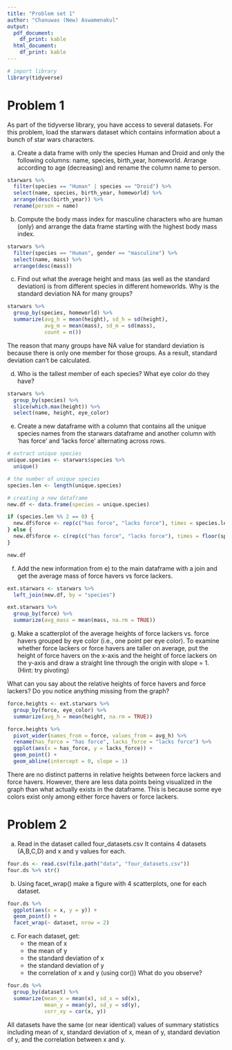 ```yaml
---
title: "Problem set 1"
author: "Chanuwas (New) Aswamenakul"
output:
  pdf_document: 
    df_print: kable
  html_document: 
    df_print: kable
---
```


```r
# import library
library(tidyverse)
```

# Problem 1
As part of the tidyverse library, you have access to several datasets. For this problem, load the starwars dataset which contains information about a bunch of star wars characters.

a) Create a data frame with only the species Human and Droid and only the following columns: name, species, birth_year, homeworld. Arrange according to age (decreasing) and rename the column name to person.

```r
starwars %>% 
  filter(species == "Human" | species == "Droid") %>% 
  select(name, species, birth_year, homeworld) %>% 
  arrange(desc(birth_year)) %>% 
  rename(person = name)
```

b) Compute the body mass index for masculine characters who are human (only) and arrange the data frame starting with the highest body mass index.

```r
starwars %>% 
  filter(species == "Human", gender == "masculine") %>% 
  select(name, mass) %>% 
  arrange(desc(mass))
```

c) Find out what the average height and mass (as well as the standard deviation) is from different species in different homeworlds. Why is the standard deviation NA for many groups?

```r
starwars %>% 
  group_by(species, homeworld) %>% 
  summarize(avg_h = mean(height), sd_h = sd(height),
            avg_m = mean(mass), sd_m = sd(mass),
            count = n())
```

The reason that many groups have NA value for standard deviation is because there is only one member for those groups. As a result, standard deviation can't be calculated.

d) Who is the tallest member of each species? What eye color do they have?

```r
starwars %>% 
  group_by(species) %>% 
  slice(which.max(height)) %>% 
  select(name, height, eye_color)
```

e) Create a new dataframe with a column that contains all the unique species names from the starwars dataframe and another column with ‘has force’ and ‘lacks force’ alternating across rows.

```r
# extract unique species
unique.species <- starwars$species %>% 
  unique()

# the number of unique species
species.len <- length(unique.species)

# creating a new dataframe
new.df <- data.frame(species = unique.species)

if (species.len %% 2 == 0) {
  new.df$force <- rep(c("has force", "lacks force"), times = species.len/2)
} else {
  new.df$force <- c(rep(c("has force", "lacks force"), times = floor(species.len/2)), "has force")
}

new.df
```

f) Add the new information from e) to the main dataframe with a join and get the average mass of force havers vs force lackers.

```r
ext.starwars <- starwars %>% 
  left_join(new.df, by = "species")

ext.starwars %>% 
  group_by(force) %>% 
  summarize(avg_mass = mean(mass, na.rm = TRUE))
```

g) Make a scatterplot of the average heights of force lackers vs. force havers grouped by eye color (i.e., one point per eye color). To examine whether force lackers or force havers are taller on average, put the height of force havers on the x-axis and the height of force lackers on the y-axis and draw a straight line through the origin with slope = 1. (Hint: try pivoting)

What can you say about the relative heights of force havers and force lackers? Do you notice anything
missing from the graph?

```r
force.heights <- ext.starwars %>% 
  group_by(force, eye_color) %>% 
  summarize(avg_h = mean(height, na.rm = TRUE))

force.heights %>% 
  pivot_wider(names_from = force, values_from = avg_h) %>% 
  rename(has_force = "has force", lacks_force = "lacks force") %>% 
  ggplot(aes(x = has_force, y = lacks_force)) +
  geom_point() +
  geom_abline(intercept = 0, slope = 1)
```
There are no distinct patterns in relative heights between force lackers and force havers. However, there are less data points being visualized in the graph than what actually exists in the dataframe. This is because some eye colors exist only among either force havers or force lackers.

# Problem 2

a) Read in the dataset called four_datasets.csv
It contains 4 datasets (A,B,C,D) and x and y values for each.

```r
four.ds <- read.csv(file.path("data", "four_datasets.csv"))
four.ds %>% str()
```

b) Using facet_wrap() make a figure with 4 scatterplots, one for each dataset.

```r
four.ds %>% 
  ggplot(aes(x = x, y = y)) +
  geom_point() +
  facet_wrap(~ dataset, nrow = 2)
```

c) For each dataset, get:
    * the mean of x
    * the mean of y
    * the standard deviation of x
    * the standard deviation of y
    * the correlation of x and y (using cor())
What do you observe?

```r
four.ds %>% 
  group_by(dataset) %>% 
  summarize(mean_x = mean(x), sd_x = sd(x),
            mean_y = mean(y), sd_y = sd(y),
            corr_xy = cor(x, y))
```

All datasets have the same (or near identical) values of summary statistics including mean of x, standard deviation of x, mean of y, standard deviation of y, and the correlation between x and y.